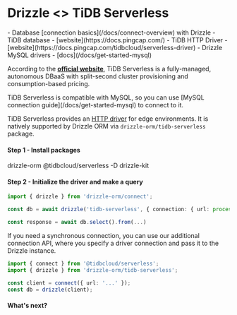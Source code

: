
# Drizzle \<\> TiDB Serverless

<Prerequisites>
- Database [connection basics](/docs/connect-overview) with Drizzle
- TiDB database - [website](https://docs.pingcap.com/)
- TiDB HTTP Driver - [website](https://docs.pingcap.com/tidbcloud/serverless-driver)
- Drizzle MySQL drivers - [docs](/docs/get-started-mysql)
</Prerequisites>

According to the **[official website](https://www.pingcap.com/tidb-serverless/)**, 
TiDB Serverless is a fully-managed, autonomous DBaaS with split-second cluster provisioning and consumption-based pricing.

<Callout type="info" emoji="ℹ️">
TiDB Serverless is compatible with MySQL, so you can use [MySQL connection guide](/docs/get-started-mysql) to connect to it.
</Callout>

TiDB Serverless provides an [HTTP driver](https://docs.pingcap.com/tidbcloud/serverless-driver) for edge environments. It is natively supported by Drizzle ORM via `drizzle-orm/tidb-serverless` package.

#### Step 1 - Install packages
<Npm>
drizzle-orm @tidbcloud/serverless
-D drizzle-kit
</Npm>

#### Step 2 - Initialize the driver and make a query
```typescript copy filename="index.ts"
import { drizzle } from 'drizzle-orm/connect';

const db = await drizzle('tidb-serverless', { connection: { url: process.env.TIDB_URL }});

const response = await db.select().from(...)
```

If you need a synchronous connection, you can use our additional connection API, 
where you specify a driver connection and pass it to the Drizzle instance.

```typescript copy"
import { connect } from '@tidbcloud/serverless';
import { drizzle } from 'drizzle-orm/tidb-serverless';

const client = connect({ url: '...' });
const db = drizzle(client);
```

#### What's next?

<WhatsNextPostgres/>